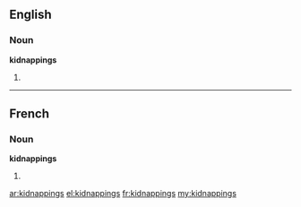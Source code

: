 ==English==

===Noun===
'''kidnappings'''

# {{plural of|kidnapping}}

----

==French==

===Noun===
'''kidnappings''' {{m}} {{p}}

# {{plural of|kidnapping|lang=fr}}

[[ar:kidnappings]]
[[el:kidnappings]]
[[fr:kidnappings]]
[[my:kidnappings]]